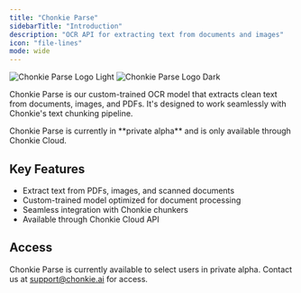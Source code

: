 ```yaml
---
title: "Chonkie Parse"
sidebarTitle: "Introduction"
description: "OCR API for extracting text from documents and images"
icon: "file-lines"
mode: wide
---
```


<img
  className="block dark:hidden"
  src="/assets/chonkie_parse_logo.png"
  alt="Chonkie Parse Logo Light"
/>
<img
  className="hidden dark:block"
  src="/assets/chonkie_parse_logo.png"
  alt="Chonkie Parse Logo Dark"
/>

Chonkie Parse is our custom-trained OCR model that extracts clean text from documents, images, and PDFs. It's designed to work seamlessly with Chonkie's text chunking pipeline.

<Note>
  Chonkie Parse is currently in **private alpha** and is only available through Chonkie Cloud.
</Note>

## Key Features

- Extract text from PDFs, images, and scanned documents
- Custom-trained model optimized for document processing
- Seamless integration with Chonkie chunkers
- Available through Chonkie Cloud API

## Access

Chonkie Parse is currently available to select users in private alpha. Contact us at [support@chonkie.ai](mailto:support@chonkie.ai) for access.